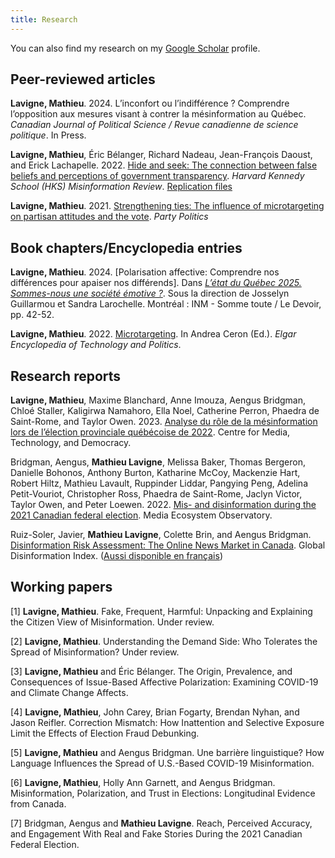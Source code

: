 ```yaml
---
title: Research
---
```


You can also find my research on my [Google Scholar](https://scholar.google.com/citations?user=LZylY84AAAAJ&hl=fr&oi=ao){target="_blank"} profile.

## Peer-reviewed articles

**Lavigne, Mathieu**. 2024. L’inconfort ou l’indifférence ? Comprendre l’opposition aux mesures visant à contrer la mésinformation au Québec. *Canadian Journal of Political Science / Revue canadienne de science politique*. In Press. 

**Lavigne, Mathieu**, Éric Bélanger, Richard Nadeau, Jean-François Daoust, and Erick Lachapelle. 2022. [Hide and seek: The connection between false beliefs and perceptions of government transparency](https://misinforeview.hks.harvard.edu/article/hide-and-seek-the-connection-between-false-beliefs-and-perceptions-of-government-transparency/){target="_blank"}. *Harvard Kennedy School (HKS) Misinformation Review*. [Replication files](https://dataverse.harvard.edu/dataset.xhtml?persistentId=doi:10.7910/DVN/3CE9GA){target="_blank"} 

**Lavigne, Mathieu**. 2021. [Strengthening ties: The influence of microtargeting on partisan attitudes and the vote](https://doi.org/10.1177/1354068820918387){target="_blank"}. *Party Politics* 

## Book chapters/Encyclopedia entries

**Lavigne, Mathieu**. 2024. [Polarisation affective: Comprendre nos différences pour apaiser nos différends]. Dans [*L'état du Québec 2025. Sommes-nous une société émotive ?*](https://inm.qc.ca/produit/letat-du-quebec-2025/){target="_blank"}. Sous la direction de Josselyn Guillarmou et Sandra Larochelle. Montréal : INM - Somme toute / Le Devoir, pp. 42-52.

**Lavigne, Mathieu**. 2022. [Microtargeting](https://www.elgaronline.com/edcollchap/book/9781800374263/b-9781800374263.microtargeting.lavigne.xml){target="_blank"}. In Andrea Ceron (Ed.). *Elgar Encyclopedia of Technology and Politics*. 

## Research reports

**Lavigne, Mathieu**, Maxime Blanchard, Anne Imouza, Aengus Bridgman, Chloé Staller, Kaligirwa Namahoro, Ella Noel, Catherine Perron, Phaedra de Saint-Rome, and Taylor Owen. 2023. [Analyse du rôle de la mésinformation lors de l'élection provinciale québécoise de 2022](https://osf.io/wam45){target="_blank"}. Centre for Media, Technology, and Democracy. 

Bridgman, Aengus, **Mathieu Lavigne**, Melissa Baker, Thomas Bergeron, Danielle Bohonos, Anthony Burton, Katharine McCoy, Mackenzie Hart, Robert Hiltz, Mathieu Lavault, Ruppinder Liddar, Pangying Peng, Adelina Petit-Vouriot, Christopher Ross, Phaedra de Saint-Rome, Jaclyn Victor, Taylor Owen, and Peter Loewen. 2022. [Mis- and disinformation during the 2021 Canadian federal election](https://www.mcgill.ca/maxbellschool/files/maxbellschool/meo_election_2021_report.pdf){target="_blank"}. Media Ecosystem Observatory. 

Ruiz-Soler, Javier, **Mathieu Lavigne**, Colette Brin, and Aengus Bridgman. [Disinformation Risk Assessment: The Online News Market in Canada](https://www.disinformationindex.org/country-studies/2021-9-30-the-online-news-market-in-canada/){target="_blank"}. Global Disinformation Index. ([Aussi disponible en français](https://www.disinformationindex.org/country-studies/2021-9-30-the-online-news-market-in-canada/){target="_blank"})

## Working papers

[1] **Lavigne, Mathieu**. Fake, Frequent, Harmful: Unpacking and Explaining the Citizen View of Misinformation. Under review. 

[2] **Lavigne, Mathieu**. Understanding the Demand Side: Who Tolerates the Spread of Misinformation? Under review.

[3] **Lavigne, Mathieu** and Éric Bélanger. The Origin, Prevalence, and Consequences of Issue-Based Affective Polarization: Examining COVID-19 and Climate Change Affects.

[4] **Lavigne, Mathieu**, John Carey, Brian Fogarty, Brendan Nyhan, and Jason Reifler. Correction Mismatch: How Inattention and Selective Exposure Limit the Effects of Election Fraud Debunking.

[5] **Lavigne, Mathieu** and Aengus Bridgman. Une barrière linguistique? How Language Influences the Spread of U.S.-Based COVID-19 Misinformation.

[6] **Lavigne, Mathieu**, Holly Ann Garnett, and Aengus Bridgman. Misinformation, Polarization, and Trust in Elections: Longitudinal Evidence from Canada.

[7] Bridgman, Aengus and **Mathieu Lavigne**. Reach, Perceived Accuracy, and Engagement With Real and Fake Stories During the 2021 Canadian Federal Election.


